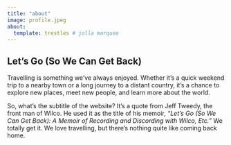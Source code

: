 ```yaml
---
title: "about"
image: profile.jpeg
about:
  template: trestles # jolla marquee
---
```


## Let's Go (So We Can Get Back)

Travelling is something we’ve always enjoyed. Whether it’s a quick weekend trip to a nearby town or a long journey to a distant country, it’s a chance to explore new places, meet new people, and learn more about the world.

So, what’s the subtitle of the website? It’s a quote from Jeff Tweedy, the front man of Wilco. He used it as the title of his memoir, *“Let’s Go (So We Can Get Back): A Memoir of Recording and Discording with Wilco, Etc.”* We totally get it. We love travelling, but there’s nothing quite like coming back home.
